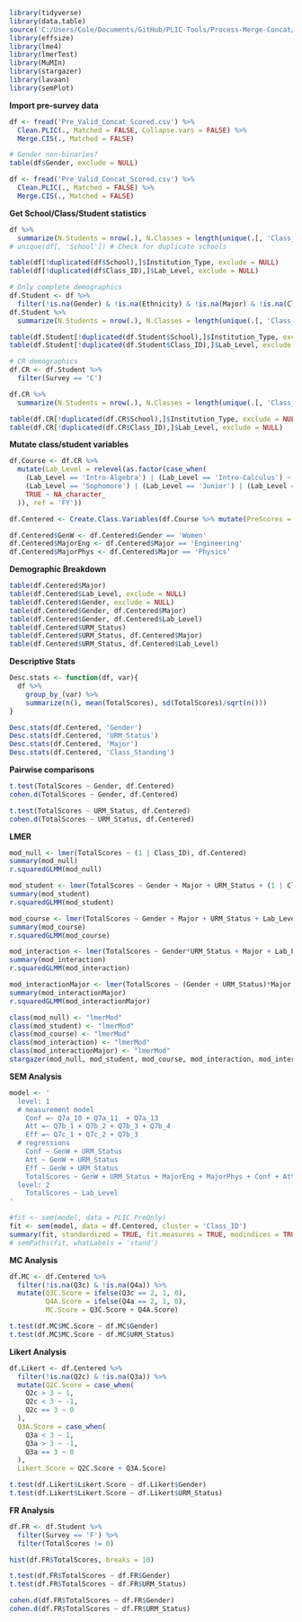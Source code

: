 ```r
library(tidyverse)
library(data.table)
source('C:/Users/Cole/Documents/GitHub/PLIC-Tools/Process-Merge-Concat/PLIC_DataProcessing.R')
library(effsize)
library(lme4)
library(lmerTest)
library(MuMIn)
library(stargazer)
library(lavaan)
library(semPlot)
```

**Import pre-survey data**
```r
df <- fread('Pre_Valid_Concat_Scored.csv') %>%
  Clean.PLIC(., Matched = FALSE, Collapse.vars = FALSE) %>%
  Merge.CIS(., Matched = FALSE)

# Gender non-binaries?
table(df$Gender, exclude = NULL)

df <- fread('Pre_Valid_Concat_Scored.csv') %>%
  Clean.PLIC(., Matched = FALSE) %>%
  Merge.CIS(., Matched = FALSE)
```

**Get School/Class/Student statistics**
```r
df %>%
  summarize(N.Students = nrow(.), N.Classes = length(unique(.[, 'Class_ID'])), N.Schools = length(unique(.[, 'School'])))
# unique(df[, 'School']) # Check for duplicate schools

table(df[!duplicated(df$School),]$Institution_Type, exclude = NULL)
table(df[!duplicated(df$Class_ID),]$Lab_Level, exclude = NULL)

# Only complete demographics
df.Student <- df %>%
  filter(!is.na(Gender) & !is.na(Ethnicity) & !is.na(Major) & !is.na(Class_Standing))
df.Student %>%
  summarize(N.Students = nrow(.), N.Classes = length(unique(.[, 'Class_ID'])), N.Schools = length(unique(.[, 'School'])))

table(df.Student[!duplicated(df.Student$School),]$Institution_Type, exclude = NULL)
table(df.Student[!duplicated(df.Student$Class_ID),]$Lab_Level, exclude = NULL)

# CR demographics
df.CR <- df.Student %>%
  filter(Survey == 'C')

df.CR %>%
  summarize(N.Students = nrow(.), N.Classes = length(unique(.[, 'Class_ID'])), N.Schools = length(unique(.[, 'School'])))

table(df.CR[!duplicated(df.CR$School),]$Institution_Type, exclude = NULL)
table(df.CR[!duplicated(df.CR$Class_ID),]$Lab_Level, exclude = NULL)
```

**Mutate class/student variables**
```r
df.Course <- df.CR %>%
  mutate(Lab_Level = relevel(as.factor(case_when(
    (Lab_Level == 'Intro-Algebra') | (Lab_Level == 'Intro-Calculus') ~ 'FY',
    (Lab_Level == 'Sophomore') | (Lab_Level == 'Junior') | (Lab_Level == 'Senior') ~ 'BFY',
    TRUE ~ NA_character_
  )), ref = 'FY'))

df.Centered <- Create.Class.Variables(df.Course %>% mutate(PreScores = TotalScores))

df.Centered$GenW <- df.Centered$Gender == 'Women'
df.Centered$MajorEng <- df.Centered$Major == 'Engineering'
df.Centered$MajorPhys <- df.Centered$Major == 'Physics'
```

**Demographic Breakdown**
```r
table(df.Centered$Major)
table(df.Centered$Lab_Level, exclude = NULL)
table(df.Centered$Gender, exclude = NULL)
table(df.Centered$Gender, df.Centered$Major)
table(df.Centered$Gender, df.Centered$Lab_Level)
table(df.Centered$URM_Status)
table(df.Centered$URM_Status, df.Centered$Major)
table(df.Centered$URM_Status, df.Centered$Lab_Level)
```

**Descriptive Stats**
```r
Desc.stats <- function(df, var){
  df %>%
    group_by_(var) %>%
    summarize(n(), mean(TotalScores), sd(TotalScores)/sqrt(n()))
}

Desc.stats(df.Centered, 'Gender')
Desc.stats(df.Centered, 'URM_Status')
Desc.stats(df.Centered, 'Major')
Desc.stats(df.Centered, 'Class_Standing')
```

**Pairwise comparisons**
```r
t.test(TotalScores ~ Gender, df.Centered)
cohen.d(TotalScores ~ Gender, df.Centered)

t.test(TotalScores ~ URM_Status, df.Centered)
cohen.d(TotalScores ~ URM_Status, df.Centered)
```

**LMER**
```r
mod_null <- lmer(TotalScores ~ (1 | Class_ID), df.Centered)
summary(mod_null)
r.squaredGLMM(mod_null)

mod_student <- lmer(TotalScores ~ Gender + Major + URM_Status + (1 | Class_ID), df.Centered)
summary(mod_student)
r.squaredGLMM(mod_student)

mod_course <- lmer(TotalScores ~ Gender + Major + URM_Status + Lab_Level + (1 | Class_ID), df.Centered)
summary(mod_course)
r.squaredGLMM(mod_course)

mod_interaction <- lmer(TotalScores ~ Gender*URM_Status + Major + Lab_Level + (1 | Class_ID), df.Centered)
summary(mod_interaction)
r.squaredGLMM(mod_interaction)

mod_interactionMajor <- lmer(TotalScores ~ (Gender + URM_Status)*Major + Lab_Level + (1 | Class_ID), df.Centered)
summary(mod_interactionMajor)
r.squaredGLMM(mod_interactionMajor)

class(mod_null) <- "lmerMod"
class(mod_student) <- "lmerMod"
class(mod_course) <- "lmerMod"
class(mod_interaction) <- "lmerMod"
class(mod_interactionMajor) <- "lmerMod"
stargazer(mod_null, mod_student, mod_course, mod_interaction, mod_interactionMajor, star.cutoffs = c(0.05, 0.01, 0.001), intercept.bottom = FALSE, out = 'Pre.html', intercept.top = TRUE, omit.stat = 'all')
```

**SEM Analysis**
```r
model <- '
  level: 1
  # measurement model
    Conf =~ Q7a_10 + Q7a_11  + Q7a_13
    Att =~ Q7b_1 + Q7b_2 + Q7b_3 + Q7b_4
    Eff =~ Q7c_1 + Q7c_2 + Q7b_3
  # regressions
    Conf ~ GenW + URM_Status
    Att ~ GenW + URM_Status
    Eff ~ GenW + URM_Status
    TotalScores ~ GenW + URM_Status + MajorEng + MajorPhys + Conf + Att + Eff
  level: 2
    TotalScores ~ Lab_Level
'

#fit <- sem(model, data = PLIC.PreOnly)
fit <- sem(model, data = df.Centered, cluster = 'Class_ID')
summary(fit, standardized = TRUE, fit.measures = TRUE, modindices = TRUE)
# semPaths(fit, whatLabels = 'stand')
```

**MC Analysis**
```r
df.MC <- df.Centered %>%
  filter(!is.na(Q3c) & !is.na(Q4a)) %>%
  mutate(Q3C.Score = ifelse(Q3c == 2, 1, 0),
         Q4A.Score = ifelse(Q4a == 2, 1, 0),
         MC.Score = Q3C.Score + Q4A.Score)

t.test(df.MC$MC.Score ~ df.MC$Gender)
t.test(df.MC$MC.Score ~ df.MC$URM_Status)
```

**Likert Analysis**
```r
df.Likert <- df.Centered %>%
  filter(!is.na(Q2c) & !is.na(Q3a)) %>%
  mutate(Q2C.Score = case_when(
    Q2c > 3 ~ 1,
    Q2c < 3 ~ -1,
    Q2c == 3 ~ 0
  ),
  Q3A.Score = case_when(
    Q3a < 3 ~ 1,
    Q3a > 3 ~ -1,
    Q3a == 3 ~ 0
  ),
  Likert.Score = Q2C.Score + Q3A.Score)

t.test(df.Likert$Likert.Score ~ df.Likert$Gender)
t.test(df.Likert$Likert.Score ~ df.Likert$URM_Status)
```

**FR Analysis**
```r
df.FR <- df.Student %>%
  filter(Survey == 'F') %>%
  filter(TotalScores != 0)

hist(df.FR$TotalScores, breaks = 10)

t.test(df.FR$TotalScores ~ df.FR$Gender)
t.test(df.FR$TotalScores ~ df.FR$URM_Status)

cohen.d(df.FR$TotalScores ~ df.FR$Gender)
cohen.d(df.FR$TotalScores ~ df.FR$URM_Status)
```
